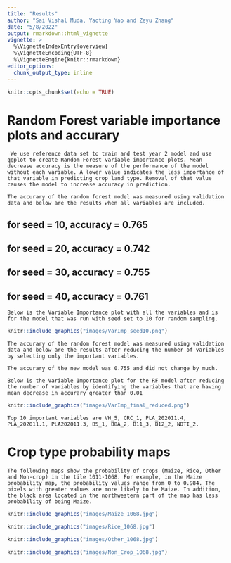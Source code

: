 ```yaml
---
title: "Results"
author: "Sai Vishal Muda, Yaoting Yao and Zeyu Zhang"
date: "5/8/2022"
output: rmarkdown::html_vignette
vignette: >
  %\VignetteIndexEntry{overview}
  %\VignetteEncoding{UTF-8}
  %\VignetteEngine{knitr::rmarkdown}
editor_options: 
  chunk_output_type: inline
---
```


```r
knitr::opts_chunk$set(echo = TRUE)
```

# Random Forest variable importance plots and accurary

     We use reference data set to train and test year 2 model and use ggplot to create Random Forest variable importance plots. Mean decrease accuracy is the measure of the performance of the model without each variable. A lower value indicates the less importance of that variable in predicting crop land type. Removal of that value causes the model to increase accuracy in prediction. 

    The accurary of the random forest model was measured using validation data and below are the results when all variables are included.

## for seed = 10, accuracy = 0.765
## for seed = 20, accuracy = 0.742
## for seed = 30, accuracy = 0.755
## for seed = 40, accuracy = 0.761

    Below is the Variable Importance plot with all the variables and is for the model that was run with seed set to 10 for random sampling.

```r
knitr::include_graphics("images/VarImp_seed10.png")
```

    The accurary of the random forest model was measured using validation data and below are the results after reducing the number of variables by selecting only the important variables.

    The accurary of the new model was 0.755 and did not change by much.

    Below is the Variable Importance plot for the RF model after reducing the number of variables by identifying the variables that are having mean decrease in accurary greater than 0.01

```r
knitr::include_graphics("images/VarImp_final_reduced.png")
```

    Top 10 important variables are VH_5, CRC_1, PLA_202011.4, PLA_202011.1, PLA202011.3, B5_1, B8A_2, B11_3, B12_2, NDTI_2.


# Crop type probability maps

    The following maps show the probability of crops (Maize, Rice, Other and Non-crop) in the tile 1011-1068. For example, in the Maize probability map, the probability values range from 0 to 0.984. The pixels with greater values are more likely to be Maize. In addition, the black area located in the northwestern part of the map has less probability of being Maize.


```r
knitr::include_graphics("images/Maize_1068.jpg")
```

```r
knitr::include_graphics("images/Rice_1068.jpg")
```

```r
knitr::include_graphics("images/Other_1068.jpg")
```

```r
knitr::include_graphics("images/Non_Crop_1068.jpg")
```





